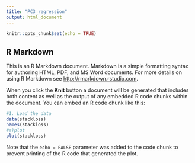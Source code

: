 ```yaml
---
title: "PC3_regression"
output: html_document
---
```


```r
knitr::opts_chunk$set(echo = TRUE)
```

## R Markdown

This is an R Markdown document. Markdown is a simple formatting syntax for authoring HTML, PDF, and MS Word documents. For more details on using R Markdown see <http://rmarkdown.rstudio.com>.

When you click the **Knit** button a document will be generated that includes both content as well as the output of any embedded R code chunks within the document. You can embed an R code chunk like this:

```r
#1. Load the data
data(stackloss)
names(stackloss)
#a)plot
plot(stackloss)
```




Note that the `echo = FALSE` parameter was added to the code chunk to prevent printing of the R code that generated the plot.

